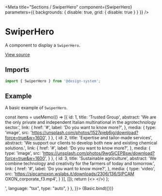 
<Meta
  title="Sections / SwiperHero"
  component={SwiperHero}
  parameters={{ backgrounds: { disable: true, grid: { disable: true } } }}
/>

# SwiperHero

A component to display a `SwiperHero`.

[View source](https://github.com/actarian/design-system/tree/main/src/@sections/swiper-hero)

## Imports

```js
import { SwiperHero } from '@design-system';
```

<!--
## Props

<ArgsTable of={SwiperHeroProps} />
-->

## Example

A basic example of `SwiperHero`.

  const items = useMemo(() => [{
    id: 1,
    title: 'Trusted Group',
    abstract: 'We are the only private and independent Italian multinational in the agrotechnology sector.',
    link: {
      href: '#',
      label: 'Do you want to know more?',
    },
    media: {
      type: 'image',
      src: 'https://unsplash.com/photos/1527pjeb6jg/download?force=true&w=1600',
    }
  }, {
    id: 2,
    title: 'Expertise and tailor-made services',
    abstract: 'We support our clients to develop both new and existing chemical solutions.',
    link: {
      href: '#',
      label: 'Do you want to know more?',
    },
    media: {
      type: 'image',
      src: 'https://unsplash.com/photos/9wg5jCEPBsw/download?force=true&w=1600',
    }
  }, {
    id: 3,
    title: 'Sustainable agriculture',
    abstract: 'We combine technology and creativity for the farmers of today and tomorrow.',
    link: {
      href: '#',
      label: 'Do you want to know more?',
    },
    media: {
      type: 'video',
      src: 'https://sipcamoxon.wslabs.it/downloads/2306/136/SIPCAM OXON_corporate_f3.mp4',
    }
  }], []);
  return (<>
    <SwiperHero items={items} />
  </>)
};

<Canvas>
  <Story name="SwiperHero" parameters={{
    docs: {
      source: {
        code: '<SwiperHero items={items} />',
        language: "tsx",
        type: "auto",
      }
    },
  }}>
    {Basic.bind({})}
  </Story>
</Canvas>
